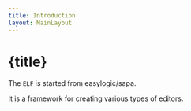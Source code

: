 ```yaml
---
title: Introduction
layout: MainLayout
---
```


# {title}

The `ELF` is started from easylogic/sapa. 

It is a framework for creating various types of editors.


<div style={{height: 300}}></div>







